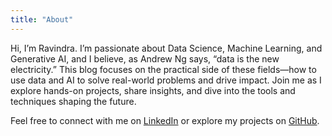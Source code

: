 ```yaml
---
title: "About"
---
```


Hi, I’m Ravindra. I’m passionate about Data Science, Machine Learning, and Generative AI, and I believe, as Andrew Ng says, "data is the new electricity." This blog focuses on the practical side of these fields—how to use data and AI to solve real-world problems and drive impact. Join me as I explore hands-on projects, share insights, and dive into the tools and techniques shaping the future.

Feel free to connect with me on [LinkedIn](https://www.linkedin.com/in/ravindra-sonawane-a8213916/) or explore my projects on [GitHub](https://github.com/ravison123).

